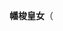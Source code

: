 {{Other uses|subject = [[仁德天皇|仁德天皇]]之女|other = [[應神天皇|應神天皇]]之女|幡梭稚郎姬}}

'''幡梭皇女'''（{{lang|ja|はたひ の ひめみこ，生卒年不详），又名'''草香幡梭皇女'''、'''草香幡梭姬皇女'''，《[[古事記|古事記]]》記作“'''若日下王'''”、“'''若日下部王'''”或“'''波多毗能若郎女'''”，是[[仁徳天皇|仁徳天皇]]之女。先爲[[履中天皇|履中天皇]][[皇后|皇后]]，誕生[[中矶皇女|中矶皇女]]。後爲[[雄略天皇|雄略天皇]]皇后，膝下無子息。

履中天皇元年7月4日（400年8月9日），與葛城[[黒媛|黒媛]]共同成為其後宫。履中天皇5年9月19日（404年11月7日）黒媛去世，接著405年2月20日立后。

[[安康天皇|安康天皇]]元年（454年）2月後，嫁给大泊瀬皇子（即[[雄略天皇|雄略天皇]]）。雄略天皇元年3月3日（457年4月12日）立后。

{{start box}}
{{succession box|title=日本皇后|before=[[八田皇女|八田皇女]] |after=[[忍坂大中姬|忍坂大中姬]]|years=404年—？年}}
{{succession box|title=日本皇后|before=[[中矶皇女|中矶皇女]] |after=[[难波小野王|难波小野王]]|years=457年—479年}}
{{end box}}
{{古墳時代皇后}}
[[Category:古墳時代皇后|Category:古墳時代皇后]]
}}